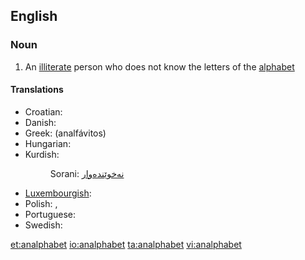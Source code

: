 ==English==

===Noun===
{{en-noun}}

# An [[illiterate]] person who does not know the letters of the [[alphabet]]

====Translations====
{{trans-top|illiterate}}
* Croatian: {{t-|hr|analfabet|m}}
* Danish: {{t+|da|analfabet|c}}
* Greek: {{t+|el|αναλφάβητος}} (analfávitos)
* Hungarian: {{t+|hu|analfabéta}}
* Kurdish:
*: Sorani: [[نه‌خوێنده‌وار]]
{{trans-mid}}
* [[Luxembourgish]]: {{t|lb|Analphabet|m}}
* Polish: {{t|pl|analfabeta|m}}, {{t|pl|analfabetka|f}}
* Portuguese: {{t|pt|analfabeto|m}}
* Swedish: {{t+|sv|analfabet|c}}
{{trans-bottom}}

[[et:analphabet]]
[[io:analphabet]]
[[ta:analphabet]]
[[vi:analphabet]]